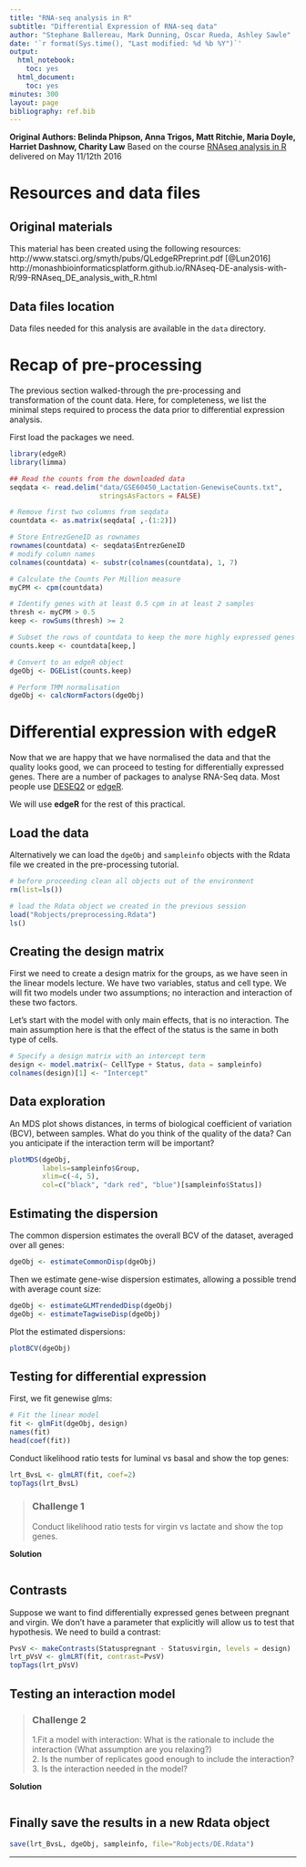 ```yaml
---
title: "RNA-seq analysis in R"
subtitle: "Differential Expression of RNA-seq data"
author: "Stephane Ballereau, Mark Dunning, Oscar Rueda, Ashley Sawle"
date: '`r format(Sys.time(), "Last modified: %d %b %Y")`'
output:
  html_notebook:
    toc: yes
  html_document:
    toc: yes
minutes: 300
layout: page
bibliography: ref.bib
---
```


**Original Authors: Belinda Phipson, Anna Trigos, Matt Ritchie, Maria Doyle, Harriet Dashnow, Charity Law**
Based on the course [RNAseq analysis in R](http://combine-australia.github.io/2016-05-11-RNAseq/) delivered on May 11/12th 2016

# Resources and data files

## Original materials

This material has been created using the following resources:   
http://www.statsci.org/smyth/pubs/QLedgeRPreprint.pdf [@Lun2016]  
http://monashbioinformaticsplatform.github.io/RNAseq-DE-analysis-with-R/99-RNAseq_DE_analysis_with_R.html  

## Data files location

Data files needed for this analysis are available in the `data` directory.

# Recap of pre-processing

The previous section walked-through the pre-processing and transformation of the count data. Here, for completeness, we list the minimal steps required to process the data prior to differential expression analysis.

First load the packages we need.

```r
library(edgeR)
library(limma)
```

```r
## Read the counts from the downloaded data
seqdata <- read.delim("data/GSE60450_Lactation-GenewiseCounts.txt", 
                      stringsAsFactors = FALSE)

# Remove first two columns from seqdata
countdata <- as.matrix(seqdata[ ,-(1:2)])

# Store EntrezGeneID as rownames
rownames(countdata) <- seqdata$EntrezGeneID
# modify column names
colnames(countdata) <- substr(colnames(countdata), 1, 7)

# Calculate the Counts Per Million measure
myCPM <- cpm(countdata)

# Identify genes with at least 0.5 cpm in at least 2 samples
thresh <- myCPM > 0.5
keep <- rowSums(thresh) >= 2

# Subset the rows of countdata to keep the more highly expressed genes
counts.keep <- countdata[keep,]

# Convert to an edgeR object
dgeObj <- DGEList(counts.keep)

# Perform TMM normalisation
dgeObj <- calcNormFactors(dgeObj)
```

# Differential expression with edgeR

Now that we are happy that we have normalised the data and that the quality looks good, we can proceed to testing for differentially expressed genes. There are a number of packages to analyse RNA-Seq data. Most people use [DESEQ2](https://bioconductor.org/packages/release/bioc/html/DESeq2.html) or [edgeR](http://bioconductor.org/packages/release/bioc/html/edgeR.html). 

We will use **edgeR** for the rest of this practical.

## Load the data

Alternatively we can load the `dgeObj` and `sampleinfo` objects with the Rdata 
file we created in the pre-processing tutorial.

```r
# before proceeding clean all objects out of the environment
rm(list=ls())

# load the Rdata object we created in the previous session
load("Robjects/preprocessing.Rdata")
ls()
```

## Creating the design matrix

First we need to create a design matrix for the groups, as we have seen in the linear models lecture. 
We have two variables, status and cell type. We will fit two models under two assumptions; no interaction and interaction of these two factors. 

Let's start with the model with only main effects, that is no interaction. The main assumption here is that the effect of the status is the same in both type of cells.

```r
# Specify a design matrix with an intercept term
design <- model.matrix(~ CellType + Status, data = sampleinfo)
colnames(design)[1] <- "Intercept"
```

## Data exploration

An MDS plot shows distances, in terms of biological coefficient of variation (BCV), between samples. What do you think of the quality of the data? Can you anticipate if the interaction term will be important?

```r

plotMDS(dgeObj, 
        labels=sampleinfo$Group, 
        xlim=c(-4, 5),
        col=c("black", "dark red", "blue")[sampleinfo$Status])

```

## Estimating the dispersion

The common dispersion estimates the overall BCV of the dataset, averaged over all genes:

```r

dgeObj <- estimateCommonDisp(dgeObj)

```

Then we estimate gene-wise dispersion estimates, allowing a possible trend with average count size:

```r

dgeObj <- estimateGLMTrendedDisp(dgeObj)
dgeObj <- estimateTagwiseDisp(dgeObj)

```

Plot the estimated dispersions:
```r

plotBCV(dgeObj)

```

## Testing for differential expression

First, we fit genewise glms:

```r

# Fit the linear model
fit <- glmFit(dgeObj, design)
names(fit)
head(coef(fit))

```

Conduct likelihood ratio tests for luminal vs basal and show the top genes:
```r

lrt_BvsL <- glmLRT(fit, coef=2)
topTags(lrt_BvsL)

```


> ### Challenge 1 {.challenge}
> Conduct likelihood ratio tests for virgin vs lactate and show the top genes.

**Solution**
```r




```

## Contrasts

Suppose we want to find differentially expressed genes between pregnant and virgin. We don't have a parameter that explicitly will allow us to test that hypothesis. We need to build a contrast:

```r
PvsV <- makeContrasts(Statuspregnant - Statusvirgin, levels = design)
lrt_pVsV <- glmLRT(fit, contrast=PvsV)
topTags(lrt_pVsV)
```

## Testing an interaction model

> ### Challenge 2 {.challenge}
>
> 1.Fit a model with interaction: What is the rationale to include the interaction (What assumption are you relaxing?)  
> 2. Is the number of replicates good enough to include the interaction?  
> 3. Is the interaction needed in the model?  


**Solution**
```r




```


## Finally save the results in a new Rdata object

```r

save(lrt_BvsL, dgeObj, sampleinfo, file="Robjects/DE.Rdata")

```

-----------

